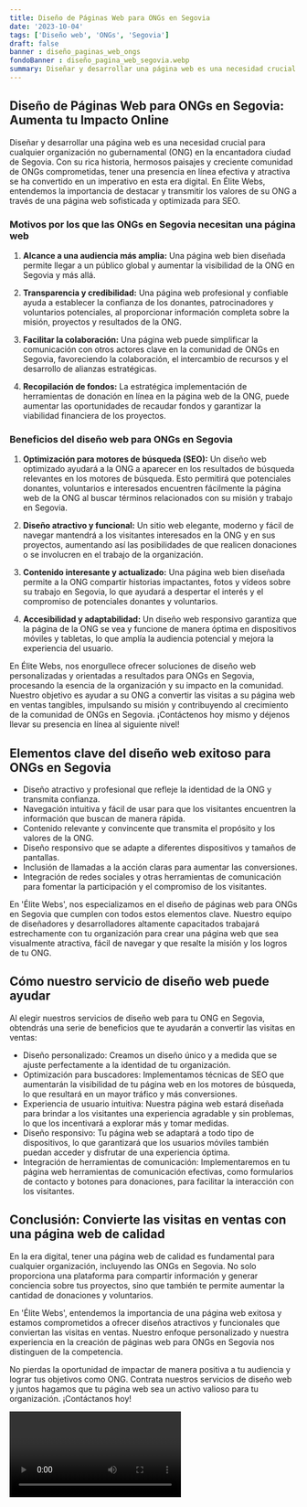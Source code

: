 ```yaml
---
title: Diseño de Páginas Web para ONGs en Segovia
date: '2023-10-04'
tags: ['Diseño web', 'ONGs', 'Segovia']
draft: false
banner : diseño_paginas_web_ongs
fondoBanner : diseño_pagina_web_segovia.webp
summary: Diseñar y desarrollar una página web es una necesidad crucial para cualquier organización no gubernamental (ONG) en la encantadora ciudad de Segovia. Con su rica historia, hermosos paisajes y creciente comunidad de ONGs comprometidas, tener una presencia en línea efectiva y atractiva se ha convertido en un imperativo en esta era digital. En Élite Webs, entendemos la importancia de destacar y transmitir los valores de su ONG a través de una página web sofisticada y optimizada para SEO.
---
```


## Diseño de Páginas Web para ONGs en Segovia: Aumenta tu Impacto Online

Diseñar y desarrollar una página web es una necesidad crucial para cualquier organización no gubernamental (ONG) en la encantadora ciudad de Segovia. Con su rica historia, hermosos paisajes y creciente comunidad de ONGs comprometidas, tener una presencia en línea efectiva y atractiva se ha convertido en un imperativo en esta era digital. En Élite Webs, entendemos la importancia de destacar y transmitir los valores de su ONG a través de una página web sofisticada y optimizada para SEO.

### Motivos por los que las ONGs en Segovia necesitan una página web

1. **Alcance a una audiencia más amplia:** Una página web bien diseñada permite llegar a un público global y aumentar la visibilidad de la ONG en Segovia y más allá.

2. **Transparencia y credibilidad:** Una página web profesional y confiable ayuda a establecer la confianza de los donantes, patrocinadores y voluntarios potenciales, al proporcionar información completa sobre la misión, proyectos y resultados de la ONG.

3. **Facilitar la colaboración:** Una página web puede simplificar la comunicación con otros actores clave en la comunidad de ONGs en Segovia, favoreciendo la colaboración, el intercambio de recursos y el desarrollo de alianzas estratégicas.

4. **Recopilación de fondos:** La estratégica implementación de herramientas de donación en línea en la página web de la ONG, puede aumentar las oportunidades de recaudar fondos y garantizar la viabilidad financiera de los proyectos.

### Beneficios del diseño web para ONGs en Segovia

1. **Optimización para motores de búsqueda (SEO):** Un diseño web optimizado ayudará a la ONG a aparecer en los resultados de búsqueda relevantes en los motores de búsqueda. Esto permitirá que potenciales donantes, voluntarios e interesados encuentren fácilmente la página web de la ONG al buscar términos relacionados con su misión y trabajo en Segovia.

2. **Diseño atractivo y funcional:** Un sitio web elegante, moderno y fácil de navegar mantendrá a los visitantes interesados en la ONG y en sus proyectos, aumentando así las posibilidades de que realicen donaciones o se involucren en el trabajo de la organización.

3. **Contenido interesante y actualizado:** Una página web bien diseñada permite a la ONG compartir historias impactantes, fotos y vídeos sobre su trabajo en Segovia, lo que ayudará a despertar el interés y el compromiso de potenciales donantes y voluntarios.

4. **Accesibilidad y adaptabilidad:** Un diseño web responsivo garantiza que la página de la ONG se vea y funcione de manera óptima en dispositivos móviles y tabletas, lo que amplía la audiencia potencial y mejora la experiencia del usuario.

En Élite Webs, nos enorgullece ofrecer soluciones de diseño web personalizadas y orientadas a resultados para ONGs en Segovia, procesando la esencia de la organización y su impacto en la comunidad. Nuestro objetivo es ayudar a su ONG a convertir las visitas a su página web en ventas tangibles, impulsando su misión y contribuyendo al crecimiento de la comunidad de ONGs en Segovia. ¡Contáctenos hoy mismo y déjenos llevar su presencia en línea al siguiente nivel!

<GifSeo />

<Cta />

## Elementos clave del diseño web exitoso para ONGs en Segovia

- Diseño atractivo y profesional que refleje la identidad de la ONG y transmita confianza.
- Navegación intuitiva y fácil de usar para que los visitantes encuentren la información que buscan de manera rápida.
- Contenido relevante y convincente que transmita el propósito y los valores de la ONG.
- Diseño responsivo que se adapte a diferentes dispositivos y tamaños de pantallas.
- Inclusión de llamadas a la acción claras para aumentar las conversiones.
- Integración de redes sociales y otras herramientas de comunicación para fomentar la participación y el compromiso de los visitantes.

En 'Élite Webs', nos especializamos en el diseño de páginas web para ONGs en Segovia que cumplen con todos estos elementos clave. Nuestro equipo de diseñadores y desarrolladores altamente capacitados trabajará estrechamente con tu organización para crear una página web que sea visualmente atractiva, fácil de navegar y que resalte la misión y los logros de tu ONG.

## Cómo nuestro servicio de diseño web puede ayudar

Al elegir nuestros servicios de diseño web para tu ONG en Segovia, obtendrás una serie de beneficios que te ayudarán a convertir las visitas en ventas:

- Diseño personalizado: Creamos un diseño único y a medida que se ajuste perfectamente a la identidad de tu organización.
- Optimización para buscadores: Implementamos técnicas de SEO que aumentarán la visibilidad de tu página web en los motores de búsqueda, lo que resultará en un mayor tráfico y más conversiones.
- Experiencia de usuario intuitiva: Nuestra página web estará diseñada para brindar a los visitantes una experiencia agradable y sin problemas, lo que los incentivará a explorar más y tomar medidas.
- Diseño responsivo: Tu página web se adaptará a todo tipo de dispositivos, lo que garantizará que los usuarios móviles también puedan acceder y disfrutar de una experiencia óptima.
- Integración de herramientas de comunicación: Implementaremos en tu página web herramientas de comunicación efectivas, como formularios de contacto y botones para donaciones, para facilitar la interacción con los visitantes.

## Conclusión: Convierte las visitas en ventas con una página web de calidad

En la era digital, tener una página web de calidad es fundamental para cualquier organización, incluyendo las ONGs en Segovia. No solo proporciona una plataforma para compartir información y generar conciencia sobre tus proyectos, sino que también te permite aumentar la cantidad de donaciones y voluntarios.

En 'Élite Webs', entendemos la importancia de una página web exitosa y estamos comprometidos a ofrecer diseños atractivos y funcionales que conviertan las visitas en ventas. Nuestro enfoque personalizado y nuestra experiencia en la creación de páginas web para ONGs en Segovia nos distinguen de la competencia.

No pierdas la oportunidad de impactar de manera positiva a tu audiencia y lograr tus objetivos como ONG. Contrata nuestros servicios de diseño web y juntos hagamos que tu página web sea un activo valioso para tu organización. ¡Contáctanos hoy!

<Video />

<CtaBot job='ONGs' city='Segovia'/>

<Gmaps query='Segovia+españa+maps' />